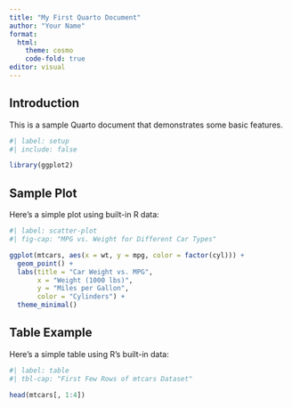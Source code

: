 ```yaml
---
title: "My First Quarto Document"
author: "Your Name"
format: 
  html:
    theme: cosmo
    code-fold: true
editor: visual
---
```


## Introduction

This is a sample Quarto document that demonstrates some basic features.

```r
#| label: setup
#| include: false

library(ggplot2)
```

## Sample Plot

Here's a simple plot using built-in R data:

```r
#| label: scatter-plot
#| fig-cap: "MPG vs. Weight for Different Car Types"

ggplot(mtcars, aes(x = wt, y = mpg, color = factor(cyl))) +
  geom_point() +
  labs(title = "Car Weight vs. MPG",
       x = "Weight (1000 lbs)",
       y = "Miles per Gallon",
       color = "Cylinders") +
  theme_minimal()
```

## Table Example

Here's a simple table using R's built-in data:

```r
#| label: table
#| tbl-cap: "First Few Rows of mtcars Dataset"

head(mtcars[, 1:4])
```